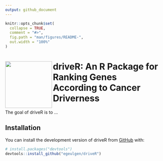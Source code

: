 ```yaml
---
output: github_document
---
```


<!-- README.md is generated from README.Rmd. Please edit that file -->

```r
knitr::opts_chunk$set(
  collapse = TRUE,
  comment = "#>",
  fig.path = "man/figures/README-",
  out.width = "100%"
)
```

# <img src="https://github.com/egeulgen/driveR/blob/master/inst/extdata/driveR_logo.png?raw=true" align="left" height=150/> driveR: An R Package for Ranking Genes According to Cancer Driverness

<!-- badges: start -->
<!-- badges: end -->

The goal of driveR is to ...

## Installation

You can install the development version of driveR from [GitHub](https://github.com/) with:

``` r
# install.packages("devtools")
devtools::install_github("egeulgen/driveR")
```
